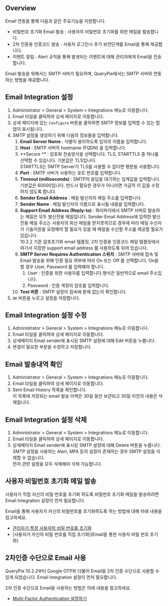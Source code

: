 
## Overview
Email 연동을 통해 다음과 같은 주요기능을 지원합니다.

* 비밀번호 초기화 Email 발송 : 사용자의 비밀번호 초기화를 위한 메일을 발송합니다.
* 2차 인증용 인증코드 발송 : 사용자 로그인시 추가 보안단계를 Email을 통해 제공합니다.
* 이벤트 알림 : Alert 규칙을 통해 발생되는 이벤트에 대해 관리자에게 Email을 전송합니다.

Email 발송을 위해서는 SMTP 서버가 필요하며, QueryPie에서는 SMTP 서버와 연동하는 방법을 제공합니다.

## Email Integration 설정
1. Administrator &gt; General &gt; System &gt; Integrations 메뉴로 이동합니다. 
2. Email 타일을 클릭하여 상세 페이지로 이동합니다. 
3. 상세 페이지에 있는 `Configure` 버튼을 클릭하면 SMTP 정보를 입력할 수 있는 팝업이 표시됩니다. <br/> 
4. SMTP 설정을 생성하기 위해 다음의 정보들을 입력합니다. 
    1.  **Email Server Name**  : 식별이 용이하도록 임의의 이름을 입력합니다. 
    2.  **Host**  : SMTP 서버의 hostname (FQDN) 을 입력합니다. 
    3.  **Secure **  : 암호화 전송방식을 선택합니다. TLS, STARTTLS 중 하나를 선택할 수 있습니다. 기본값은 TLS입니다.<br/>STARTTLS는 SMTP Server가 TLS를 사용할 수 없다면 평문을 사용합니다. 
    4.  **Port**  : SMTP 서버가 사용하는 포트 번호를 입력합니다.
    5.  **Timeout (milliseconds)** : SMTP의 응답을 대기하는 임계값을 입력합니다. 기본값은 60000입니다. 반드시 필요한 경우가 아니라면 가급적 이 값을 수정하지 않도록 합니다. 
    6.  **Sender Email Address**  : 메일 발신자의 메일 주소를 입력합니다. 
    7.  **Sender Name**  : 메일 발신자의 이름으로 표시될 내용을 입력합니다.
    8.  **Support Email Address (Reply-to)**  : 쿼리파이에서 SMTP 서버로 발송하는 메일은 모두 발신전용 메일입니다. Sender Email Address에 입력한 발신전용 메일 주소는 사용자의 회신 메일을 받지못하므로 경우에 따라 메일 수신자가 기술지원을 요청해야 할 필요가 있을 때 메일을 수신할 주소를 제공할 필요가 있습니다. <br/>10.2.2 기준 암호초기화 email 템플릿, 2차 인증용 인증코드 메일 템플릿에서 여기서 지정한 support email address 를 사용하도록 되어 있습니다. 
    9.  **SMTP Server Requires Authentication 스위치**  : SMTP 서버에 접속 및 Email 발송을 위해 인증 필요 여부에 따라 On 또는 Off 를 선택합니다. On을 할 경우 User, Password 를 입력해야 합니다. 
        1. User : 인증을 위한 사용자를 입력합니다.형식은 일반적으로 email 주소입니다.
        2. Password : 인증 계정의 암호를 입력합니다.
    10.  **Test 버튼**  : SMTP 설정이 접속에 문제 없는지 확인합니다.<br/> 
5. `OK` 버튼을 누르고 설정을 저장합니다. 

## Email Integration 설정 수정
1. Administrator &gt; General &gt; System &gt; Integrations 메뉴로 이동합니다. 
2. Email 타일을 클릭하여 상세 페이지로 이동합니다. 
3. 상세페이지 Email sender에 표시된 SMTP 설정에 대해 Edit 버튼을 누릅니다.<br/> 
4. 변경이 필요한 부분을 수정하고 저장합니다.

## Email 발송내역 확인
1. Administrator &gt; General &gt; System &gt; Integrations 메뉴로 이동합니다. 
2. Email 타일을 클릭하여 상세 페이지로 이동합니다. 
3. Sent Email History 목록을 확인합니다.<br/>이 목록에 저장되는 email 발송 이력은 30일 동안 보관되고 30일 이전의 내용은 삭제됩니다.<br/> 

## Email Integration 설정 삭제
1. Administrator &gt; General &gt; System &gt; Integrations 메뉴로 이동합니다. 
2. Email 타일을 클릭하여 상세 페이지로 이동합니다. 
3. 상세페이지 Email sender에 표시된 SMTP 설정에 대해 Delete 버튼을 누릅니다.<br/>SMTP 설정을 사용하는 Alert, MFA 등의 설정이 존재하는 경우 SMTP 설정을 삭제할 수 없습니다.<br/>먼저 관련 설정을 모두 삭제해야 삭제 가능합니다.<br/>

## 사용자 비밀번호 초기화 메일 발송
<Callout type="info">
사용자가 직접 자신의 비밀 번호를 초기화 하도록 비밀번호 초기화 메일을 발송하려면 Email Integration 설정이 먼저 필요합니다.
</Callout>

Email을 통해 사용자가 자신의 비밀번호를 초기화하도록 하는 방법에 대해 아래 내용을 참고하세요.

* [관리자가 특정 사용자의 비밀 번호를 초기화 ](Users)
* [사용자가 자신의 비밀 번호를 직접 초기화](Email을 통한 사용자 비밀 번호 초기화)

## 2차인증 수단으로 Email 사용
<Callout type="info">
QueryPie 10.2.2부터 Google OTP와 더불어 Email을 2차 인증 수단으로 사용할 수 있게 되었습니다. Email Integration 설정이 먼저 필요합니다.
</Callout>

2차 인증 수단으로 Email을 사용하는 방법은 아래 내용을 참고하세요.

* [Multi-Factor Authentication 설정하기](https://chequer.atlassian.net/wiki/x/AQBNLw)
